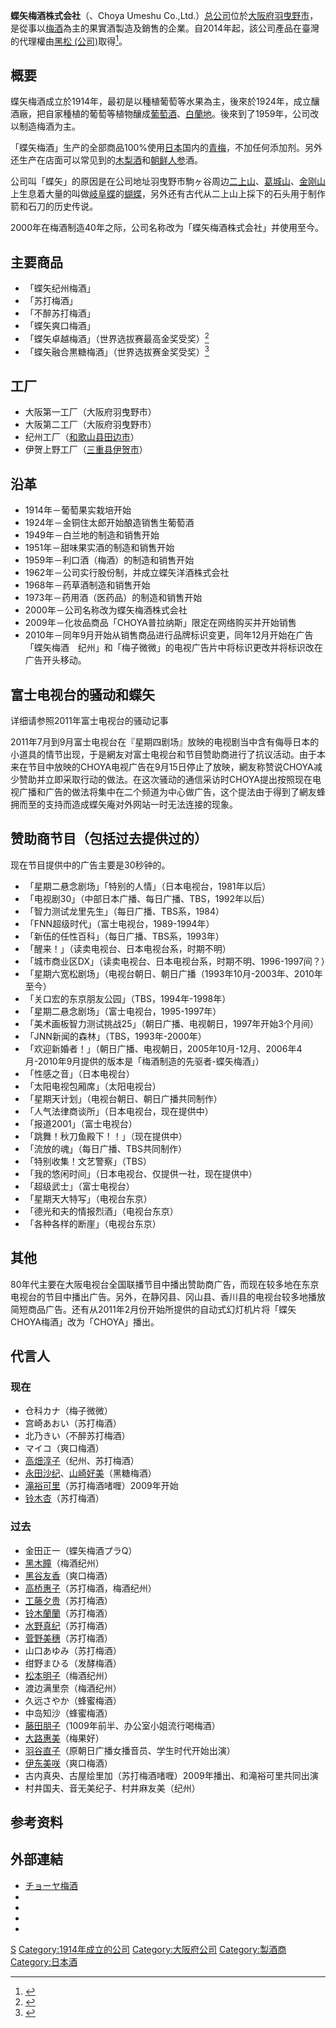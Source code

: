 {{Infobox Company
|company_name=蝶矢梅酒株式会社
|company_name_en= Choya Umeshu Co.Ltd.
|company_logo =
|company_type =食料品
|company_slogan =
|abbreviated_name = Choya
|foundation = 1914年{{flagicon|日本}}[[日本|日本]]
|location = [[大阪府|大阪府]][[羽曳野市|羽曳野]]駒ヶ谷160-1
|zip_code = 583-0841
|area_served =
|telephone_no = +81-072-956-0515
|key_people =代表董事长[[金铜幸夫|金铜幸夫]]
       代表总经理金铜重弘
|industry = [[食品|食品]]
|number of employees: 144名
|homepage = http://www.choya.co.jp/
}}
'''蝶矢梅酒株式会社'''（{{lang|ja|チョーヤうめしゅ}}、Choya Umeshu Co.,Ltd.）[[总公司|总公司]]位於[[大阪府|大阪府]][[羽曳野市|羽曳野市]]，是從事以[[梅酒|梅酒]]為主的果實酒製造及銷售的企業。自2014年起，該公司產品在臺灣的代理權由[[黑松_(公司)|黑松 (公司)]]取得<ref>{{Cite web|title=黑松搶下CHOYA梅酒代理權 - 財經焦點|url=https://www.chinatimes.com/newspapers/20140220000696-260110?chdtv|accessdate=2020-08-09|last=中時新聞網|work=中時新聞網|language=zh-TW}}</ref>。

== 概要 ==
蝶矢梅酒成立於1914年，最初是以種植葡萄等水果為主，後來於1924年，成立釀酒廠，把自家種植的葡萄等植物釀成[[葡萄酒|葡萄酒]]、[[白蘭地|白蘭地]]。後來到了1959年，公司改以制造梅酒为主。

「蝶矢梅酒」生产的全部商品100%使用[[日本|日本]]国内的[[梅|青梅]]，不加任何添加剂。另外还生产在店面可以常见到的[[木梨酒|木梨酒]]和[[朝鲜|朝鲜]][[人参|人参]]酒。

公司叫「蝶矢」的原因是在公司地址羽曳野市駒ヶ谷周边[[二上山|二上山]]、[[葛城山|葛城山]]、[[金剛山_(朝鮮)|金刚山]]上生息着大量的叫做[[岐阜蝶|岐阜蝶]]的[[蝴蝶|蝴蝶]]，另外还有古代从二上山上採下的石头用于制作箭和石刀的历史传说。

2000年在梅酒制造40年之际，公司名称改为「蝶矢梅酒株式会社」并使用至今。

== 主要商品 ==

*	 「蝶矢纪州梅酒」
*	 「苏打梅酒」
*	 「不醉苏打梅酒」
*	 「蝶矢爽口梅酒」
*	 「蝶矢卓越梅酒」（世界选拔赛最高金奖受奖）<ref>{{Cite web |url=http://www.monde-selection.com/en/7.4.2.1_AL_Selection_Results_2008.asp |title=Monde Selection Award 2008  |access-date=2012-03-02 |archive-date=2016-08-07 |archive-url=https://web.archive.org/web/20160807014627/http://www.monde-selection.com/en/7.4.2.1_AL_Selection_Results_2008.asp |dead-url=no }}</ref>
*	 「蝶矢融合黒糖梅酒」（世界选拔赛金奖受奖）<ref>{{Cite web |url=http://www.monde-selection.com/en/7.4.5.1_AL_Selection_Results_2011.asp |title=Monde Selection Award 2011  |access-date=2012-03-02 |archive-date=2012-01-20 |archive-url=https://web.archive.org/web/20120120113446/http://www.monde-selection.com/en/7.4.5.1_AL_Selection_Results_2011.asp |dead-url=no }}</ref>

== 工厂==
*	大阪第一工厂（大阪府羽曳野市）
*	大阪第二工厂（大阪府羽曳野市）
*	纪州工厂（[[和歌山县|和歌山县]][[田边市|田边市]]）
*	伊贺上野工厂（[[三重县|三重县]][[伊贺市|伊贺市]]）

== 沿革 ==
* 1914年－葡萄果实栽培开始
*	1924年－金铜住太郎开始酿造销售生葡萄酒
*	1949年－白兰地的制造和销售开始
*	1951年－甜味果实酒的制造和销售开始
*	1959年－利口酒（梅酒）的制造和销售开始
*	1962年－公司实行股份制，并成立蝶矢洋酒株式会社
*	1968年－药草酒制造和销售开始
*	1973年－药用酒（医药品）的制造和销售开始
*	2000年－公司名称改为蝶矢梅酒株式会社
*	2009年－化妆品商品「CHOYA普拉纳斯」限定在网络购买并开始销售
*	2010年－同年9月开始从销售商品进行品牌标识变更，同年12月开始在广告「蝶矢梅酒　纪州」和「梅子微微」的电视广告片中将标识更改并将标识改在广告开头移动。

== 富士电视台的骚动和蝶矢 ==

详细请参照2011年富士电视台的骚动记事

2011年7月到9月富士电视台在『星期四剧场』放映的电视剧当中含有侮辱日本的小道具的情节出现，于是網友对富士电视台和节目赞助商进行了抗议活动。由于本来在节目中放映的CHOYA电视广告在9月15日停止了放映，網友称赞说CHOYA减少赞助并立即采取行动的做法。在这次骚动的通信采访时CHOYA提出按照现在电视广播和广告的做法将集中在二个频道为中心做广告，这个提法由于得到了網友蜂拥而至的支持而造成蝶矢庵对外网站一时无法连接的现象。

== 赞助商节目（包括过去提供过的）==

现在节目提供中的广告主要是30秒钟的。
* 「星期二悬念剧场」「特别的人情」（日本电视台，1981年以后）
* 「电视剧30」（中部日本广播、每日广播、TBS，1992年以后）
*	「智力测试龙里先生」（每日广播、TBS系，1984）
*	「FNN超级时代」（富士电视台，1989-1994年）
*	「新伍的任性百科」（每日广播、TBS系，1993年）
*	「醒来！」（读卖电视台、日本电视台系，时期不明）
*	「城市商业区DX」（读卖电视台、日本电视台系，时期不明、1996-1997间？）
*	「星期六宽松剧场」（电视台朝日、朝日广播（1993年10月-2003年、2010年至今）
*	「关口宏的东京朋友公园」（TBS，1994年-1998年）
*	「星期二悬念剧场」（富士电视台，1995-1997年）
*	「美术画板智力测试挑战25」（朝日广播、电视朝日，1997年开始3个月间）
*	「JNN新闻的森林」（TBS，1993年-2000年）
*	「欢迎新婚者！」（朝日广播、电视朝日，2005年10月-12月、2006年4月-2010年9月提供的版本是「梅酒制造的先驱者-蝶矢梅酒」）
*	「性感之音」（日本电视台）
*	「太阳电视包厢席」（太阳电视台）
*	「星期天计划」（电视台朝日、朝日广播共同制作）
*	「人气法律商谈所」（日本电视台，现在提供中）
*	「报道2001」（富士电视台）
*	「跳舞！秋刀鱼殿下！！」（现在提供中）
*	「流放的魂」（每日广播、TBS共同制作）
*	「特别收集！文艺警察」（TBS）
*	「我的悠闲时间」（日本电视台、仅提供一社，现在提供中）
*	「超级武士」（富士电视台）
*	「星期天大特写」（电视台东京）
*	「德光和夫的情报烈酒」（电视台东京）
*	「各种各样的断崖」（电视台东京）

== 其他 ==

80年代主要在大阪电视台全国联播节目中播出赞助商广告，而现在较多地在东京电视台的节目中播出广告。另外，在静冈县、冈山县、香川县的电视台较多地播放简短商品广告。还有从2011年2月份开始所提供的自动式幻灯机片将「蝶矢CHOYA梅酒」改为「CHOYA」播出。

==代言人==
=== 现在 ===
* 仓科カナ（梅子微微）
* 宫崎あおい（苏打梅酒）
* 北乃きい（不醉苏打梅酒）
* マイコ（爽口梅酒）
* [[高畑淳子|高畑淳子]]（纪州、苏打梅酒）
* [[永田沙纪|永田沙纪]]、[[山崎好美|山崎好美]]（黑糖梅酒）
* [[滝裕可里|滝裕可里]]（苏打梅酒啫喱）2009年开始
* [[铃木杏|铃木杏]]（苏打梅酒）

=== 过去 ===

* 金田正一（蝶矢梅酒プラQ）
* [[黑木瞳|黑木瞳]]（梅酒纪州）
* [[黑谷友香|黑谷友香]]（爽口梅酒）
* [[高桥惠子|高桥惠子]]（苏打梅酒，梅酒纪州）
* [[工藤夕贵|工藤夕贵]]（苏打梅酒）
* [[铃木蘭蘭|铃木蘭蘭]]（苏打梅酒）
* [[水野真纪|水野真纪]]（苏打梅酒）
* [[菅野美穗|菅野美穗]]（苏打梅酒）
* 山口あゆみ（苏打梅酒）
* 绀野まひる（发酵梅酒）
* [[松本明子|松本明子]]（梅酒纪州）
* 渡边满里奈（梅酒纪州）
* 久远さやか（蜂蜜梅酒）
* 中岛知沙（蜂蜜梅酒）
* [[藤田朋子|藤田朋子]]（1009年前半、办公室小姐流行喝梅酒）
* [[大路惠美|大路惠美]]（梅果好）
* [[羽谷直子|羽谷直子]]（原朝日广播女播音员、学生时代开始出演）
* [[伊东美咲|伊东美咲]]（爽口梅酒）
* 古内真央、古屋绘里加（苏打梅酒啫喱）2009年播出、和滝裕可里共同出演
* 村井国夫、音无美纪子、村井麻友美（纪州）

== 参考资料 ==
<references />

== 外部連結 ==
* [https://www.choya.co.jp/ チョーヤ梅酒] {{Wayback|url=https://www.choya.co.jp/ |date=20210504061612 }}
* {{Twitter|CHOYAofficial}}
* {{Facebook|choya.jp}}
* {{Instagram|choya_official}}
* {{YouTube|c=UCnpqq6X-ZJ3rRDi-XyvMe6g}}
[[Category:日本食品公司|S]]
[[Category:1914年成立的公司|Category:1914年成立的公司]]
[[Category:大阪府公司|Category:大阪府公司]]
[[Category:製酒商|Category:製酒商]]
[[Category:日本酒|Category:日本酒]]